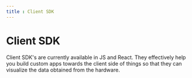 ```yaml
---
title : Client SDK
---
```


# Client SDK

Client SDK's are currently available in JS and React. They effectively help you build custom apps towards the client side of things so that
they can visualize the data obtained from the hardware. 
